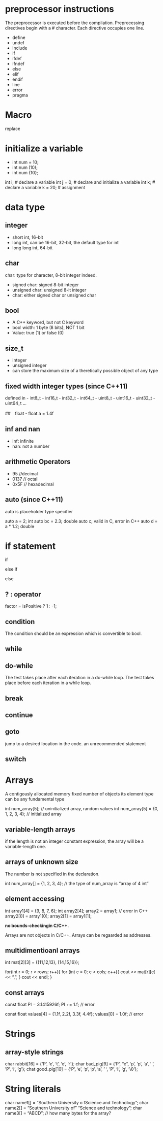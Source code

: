 # preprocessor instructions
The preprocessor is executed before the compilation. 
Preprocessing directives begin with a # character.
Each directive occupies one line.

- define
- undef
- include
- if
- ifdef
- ifndef
- else
- elif
- endif
- line
- error
- pragma

# Macro
replace

# initialize a variable
- int num = 10;  
- int num (10);
- int num {10};

int i; # declare a variable
int j = 0; # declare and initialize a variable
int k; # declare a variable
k = 20; # assignment


# data type
## integer
- short int, 16-bit
- long int, can be 16-bit, 32-bit, the default type for int
- long long int, 64-bit
 
## char
char: type for character, 8-bit integer indeed.

- signed char: signed 8-bit integer
- unsigned char: unsigned 8-it integer
- char: either signed char or unsigned char

## bool
- A C++ keyword, but not C keyword
- bool width: 1 byte (8 bits), NOT 1 bit
- Value: true (1) or false (0)

## size_t
- integer
- unsigned integer
- can store the maximum size of a theretically possible object of any type

## fixed width integer types (since C++11)
defined in <cstdint>
- int8_t
- int16_t
- int32_t
- int64_t
- uint8_t
- uint16_t
- uint32_t
- uint64_t
...

##　float 
- float a = 1.4f

## inf and nan
- inf: infinite
- nan: not a number

## arithmetic Operators
- 95 //decimal
- 0137 // octal
- 0x5F // hexadecimal

## auto (since C++11)
auto is placeholder type specifier

auto a = 2; int
auto bc = 2.3; double
auto c; valid in C, error in C++
auto d = a * 1.2; double


# if statement
if

else if

else

## ? : operator
factor = isPositive ? 1 : -1;

## condition
The condition should be an expression which is convertible to bool.

## while


## do-while
The test takes place after each iteration in a do-while loop.
The test takes place before each iteration in a while loop.


## break


## continue

## goto
jump to a desired location in the code.
an unrecommended statement


## switch


# Arrays
A contigously allocated memory
fixed number of objects
its element type can be any fundamental type

int num_array[5]; // uninitialized array, random values
int num_array[5] = {0, 1, 2, 3, 4}; // initialized array

## variable-length arrays
if the length is not an integer constant expression, the array will be a variable-length one.

## arrays of unknown size
The number is not specified in the declaration.

int num_array[] = {1, 2, 3, 4}; // the type of num_array is "array of 4 int"

## element accessing
int array1[4] = {9, 8, 7, 6};
int array2[4];
array2 = array1; // error in C++
array2[0] = array1[0];
array2[1] = array1[1];

**no bounds-checkingin C/C++.**

Arrays are not objects in C/C++.
Arrays can be regaarded as addresses.

## multidimentioanl arrays

int mat[2][3] = {{11,12,13}, {14,15,16}};

for(int r = 0; r < rows; r++){
    for (int c = 0; c < cols; c++){
        cout << mat[r][c] << ",";
    }
    cout << endl;
}


## const arrays
const float PI = 3.1415926f;
PI += 1.f; // error

const float values[4] = {1.1f, 2.2f, 3.3f, 4.4f};
values[0] = 1.0f; // error

# Strings
## array-style strings

char rabbit[16] = {'P', 'e', 't', 'e', 'r'};
char bad_pig[9] = {'P', "e", 'p', 'p', 'a', ' ', 'P', 'i', 'g'}; 
chat good_pig[10] = {'P', 'e', 'p', 'p', 'a', ' ', 'P', 'i', 'g', '\0'};


# String literals
char name1[] = "Southern University o fScience and Technology";
char name2[] = "Southern University of"  "Science and technology";
char name3[] = "ABCD"; // how many bytes for the array?


